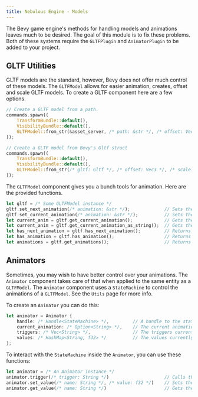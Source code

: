 ```yaml
---
title: Nebulous Engine - Models
---
```

The Bevy game engine's methods for handling models and animations leaves much to be desired.  The goal of this module is to fix these problems.
Both of these systems require the `GLTFPlugin` and `AnimatorPlugin` to be added to your project.

## GLTF Utilities
GLTF models are the standard, however, Bevy does not offer much control of these models.  The `GLTFModel` allows for easier animation, creates, offset and scale GLTF models.
To create a GLTF component here are a few options.
```rust
// Create a GLTF model from a path.
commands.spawn((
    TransformBundle::default(),
    VisibilityBundle::default(),
    GLTFModel::from_str(&asset_server, /* path: &str */, /* offset: Vec3 */, /* scale: Vec3 */)
));

// Create a GLTF model from Bevy's Gltf struct
commands.spawn((
    TransformBundle::default(),
    VisibilityBundle::default(),
    GLTFModel::from_str(/* gltf: Gltf */, /* offset: Vec3 */, /* scale: Vec3 */)
));
```

The `GLTFModel` component gives you a bunch tools for animation.
Here are the provided functions.
```rust
let gltf = /* Some GLTFModel instance */
gltf.set_next_animation(/* animation: &str */);             // Sets the next animation to be played
gltf.set_current_animation(/* animation: &str */);          // Sets the current animation being played
let current_anim = gltf.get_current_animation();            // Gets the current animation as an option
let current_anim = gltf.get_current_animation_as_string();  // Gets the current animation as a string, defaulting to "none"
let has_next_animation = gltf.has_next_animation();         // Returns true if this GLTFModel has a animation to play next
let has_animation = gltf.has_animation();                   // Returns true if this GLTFModel has a animation currently playing
let animations = gltf.get_animations();                     // Returns a vector containing all possible animations
```

## Animators
Sometimes, you may wish to have better control over your animations.  The `Animator` component takes care of that when applied to the same entity as a `GLTFModel`.
The `Animator` component uses a `StateMachine` to control the animations of a `GLTFModel`.  See the `Utils` page for more info.

To create an `Animator` you can do this:
```rust
let animator = Animator {
    handle: /* Handle<StateMachine> */,         // A handle to the statemachine to use.
    current_animation: /* Option<String> */,    // The current animation, you can usually set this to None when creating an Animator
    triggers: /* Vec<String> */,                // The triggers currently being called on the animators statemachine.  See the StateMachine documentation for more info.
    values: /* HashMap<String, f32> */          // The values currently being applied to the animators statemachine.  See the StateMachine documentation for more info.
};
```

To interact with the `StateMachine` inside the `Animator`, you can use these functions:
```rust
let animator = /* An Animator instance */
animator.trigger(/* trigger: String */)                     // Calls the given trigger in the StateMachine
animator.set_value(/* name: String */, /* value: f32 */)    // Sets the value with the given name in the StateMachine
animator.get_value(/* name: String */)                      // Gets the value with the given name in the StateMachine
```
